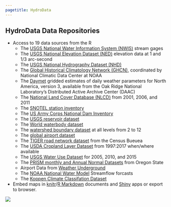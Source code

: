 ```yaml
---
pagetitle: HydroData
---
```


## HydroData Data Repositories


* Access to 19 data sources from the R
  - The [ USGS National Water Information System (NWIS)](https://nwis.waterdata.usgs.gov/nwis) stream gages
  - The [ USGS National Elevation Dataset (NED)](http://ned.usgs.gov) elevation data at 1 and 1/3 arc-second
  - The [ USGS National Hydrography Dataset (NHD)](http://nhd.usgs.gov) 
  - The [Global Historical Climatology Network (GHCN)](http://www.ncdc.noaa.gov/data-access/land-based-station-data/land-based-datasets/global-historical-climatology-network-ghcn), coordinated by National Climatic Data Center at NOAA
  - The [Daymet](https://daymet.ornl.gov/) gridded estimates of daily weather parameters for North America, version 3, available from the Oak Ridge National Laboratory’s Distributed Active Archive Center (DAAC)
  - The [National Land Cover Database (NLCD)](https://www.mrlc.gov/) from 2001, 2006, and 2011
  - The [SNOTEL station inventory]()
  - The [US Army Corps National Dam Inventory]()
  - The [USGS reservoir dataset]()
  - The [World waterbody dataset]()
  - The [watershed boundary dataset](https://nhd.usgs.gov/userGuide/Robohelpfiles/NHD_User_Guide/Feature_Catalog/Watershed_Boundary_Dataset/Watershed_Boundary_Dataset.htm) at all levels from 2 to 12
  - The [global airport dataset]()
  - The [TIGER road network dataset](https://www.census.gov/geo/maps-data/data/tiger.html) from the Census Bueuea
  - The [USDA Cropland Layer Dataset](https://www.nass.usda.gov/Research_and_Science/Cropland/SARS1a.php) from 1997:2017 when/where available
  - The [USGS Water Use Dataset](https://water.usgs.gov/watuse/) for 2005, 2010, and 2015 
  - The [PRISM monthly and Annual Normal Datasets](http://prism.oregonstate.edu) from Oregon State
  - Airport Data from [Weather Underground](https://www.wunderground.com)
  - The [NOAA National Water Model](http://water.noaa.gov/about/nwm) Streamflow forcasts 
  - The [Koppen Climate Classifation Dataset](http://koeppen-geiger.vu-wien.ac.at/present.htm) 
* Embed maps in [knitr](http://yihui.name/knitr/)/[R Markdown](http://rmarkdown.rstudio.com/) documents and [Shiny](http://shiny.rstudio.com/) apps or export to browser.

![](img/sources.png)

